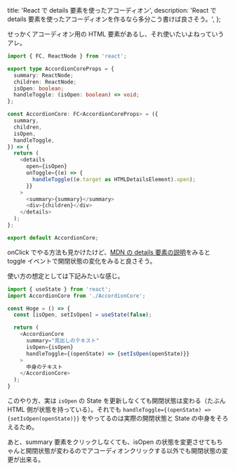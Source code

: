 
  title: 'React で details 要素を使ったアコーディオン',
  description:
    'React で details 要素を使ったアコーディオンを作るなら多分こう書けば良さそう。',
};


せっかくアコーディオン用の HTML 要素があるし、それ使いたいよねっていうアレ。

```typescript jsx
import { FC, ReactNode } from 'react';

export type AccordionCoreProps = {
  summary: ReactNode;
  children: ReactNode;
  isOpen: boolean;
  handleToggle: (isOpen: boolean) => void;
};

const AccordionCore: FC<AccordionCoreProps> = ({
  summary,
  children,
  isOpen,
  handleToggle,
}) => {
  return (
    <details
      open={isOpen}
      onToggle={(e) => {
        handleToggle((e.target as HTMLDetailsElement).open);
      }}
    >
      <summary>{summary}</summary>
      <div>{children}</div>
    </details>
  );
};

export default AccordionCore;
```

onClick でやる方法も見かけたけど、[MDN の details 要素の説明](https://developer.mozilla.org/ja/docs/Web/HTML/Element/details#%E3%82%A4%E3%83%99%E3%83%B3%E3%83%88)をみると toggle イベントで開閉状態の変化をみると良さそう。

使い方の想定としては下記みたいな感じ。

```typescript jsx
import { useState } from 'react';
import AccordionCore from './AccordionCore';

const Hoge = () => {
  const [isOpen, setIsOpen] = useState(false);

  return (
    <AccordionCore
      summary="見出しのテキスト"
      isOpen={isOpen}
      handleToggle={(openState) => {setIsOpen(openState)}}
    >
      中身のテキスト
    </AccordionCore>
  );
}
```

このやり方、実は `isOpen` の State を更新しなくても開閉状態は変わる（たぶん HTML 側が状態を持っている）。それでも `handleToggle={(openState) => {setIsOpen(openState)}}` をやってるのは実際の開閉状態と State の中身をそろえるため。

あと、summary 要素をクリックしなくても、isOpen の状態を変更させてもちゃんと開閉状態が変わるのでアコーディオンクリックする以外でも開閉状態の変更が出来る。
